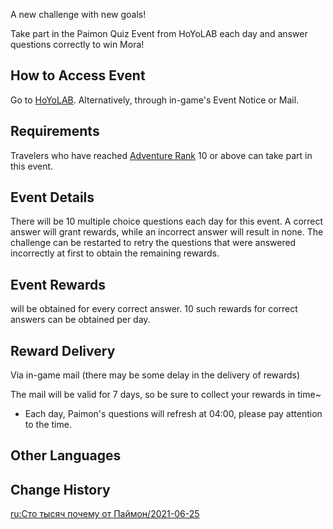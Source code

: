 {{EventTabs
|rootpage = A Thousand Questions With Paimon/2021-06-25
}}
{{Event
|name              = A Thousand Questions With Paimon 2021-06-25
|image             = A Thousand Questions With Paimon 2021-06-25.jpg
|type              = Web
|time_known        = yes <!--server time for this round-->
|time_start        = 2021-06-25 13:00
|time_end          = 2021-06-27 23:59
|link              = https://www.hoyolab.com/article/483165
|link2             = https://webstatic-sea.mihoyo.com/ys/event/answer-question/index.html?activity_no=ace4a7a9b54f459f&utm_source=Link
|link2name         = Event Page
}}
A new challenge with new goals!

Take part in the Paimon Quiz Event from HoYoLAB each day and answer questions correctly to win Mora!

==How to Access Event==
Go to [https://webstatic-sea.mihoyo.com/ys/event/answer-question/index.html?activity_no=d2a9f2f0b4f242aa&utm_source=website HoYoLAB]. Alternatively, through in-game's Event Notice or Mail.

==Requirements==
Travelers who have reached [[Adventure Rank]] 10 or above can take part in this event.

==Event Details==
There will be 10 multiple choice questions each day for this event. A correct answer will grant rewards, while an incorrect answer will result in none. The challenge can be restarted to retry the questions that were answered incorrectly at first to obtain the remaining rewards.

==Event Rewards==
{{Item|Mora|25|x=5,000}} will be obtained for every correct answer. 10 such rewards for correct answers can be obtained per day.

==Reward Delivery==
Via in-game mail (there may be some delay in the delivery of rewards)

The mail will be valid for 7 days, so be sure to collect your rewards in time~

*Each day, Paimon's questions will refresh at 04:00, please pay attention to the time.

==Other Languages==
{{Transclude|A Thousand Questions With Paimon|Other Languages}}

==Change History==
{{Change History|1.6}}
[[ru:Сто тысяч почему от Паймон/2021-06-25]]